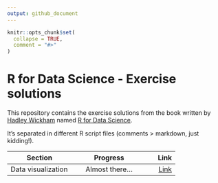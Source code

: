 ```yaml
---
output: github_document
---
```


<!-- README.md is generated from README.Rmd. Please edit that file -->

```r
knitr::opts_chunk$set(
  collapse = TRUE,
  comment = "#>"
)
```

# R for Data Science - Exercise solutions

This repository contains the exercise solutions from the book written by [Hadley Wickham](https://hadley.nz/) named [R for Data Science](https://r4ds.had.co.nz/).

It's separated in different R script files (comments > markdown, just kidding!).

| Section | Progress | Link |
| -------------|:-------------:|-----:|
| Data visualization | Almost there... | [Link](https://github.com/brunomontezano/r4ds-solutions/R/data-vis.R) |
